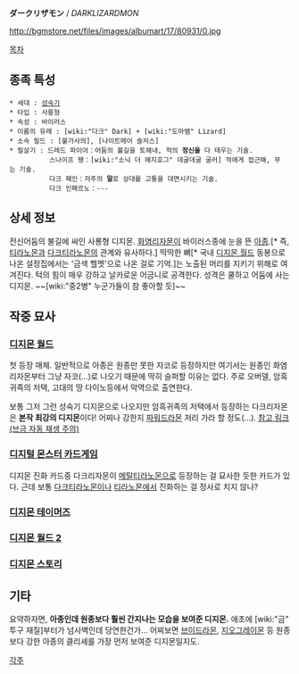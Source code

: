 '''ダークリザモン''' / ''DARKLIZARDMON''

http://bgmstore.net/files/images/albumart/17/80931/0.jpg 

[[목차]]

== 종족 특성 ==
 * 세대 : [[성숙기]]
 * 타입 : 사룡형
 * 속성 : 바이러스
 * 이름의 유래 : [wiki:"다크" Dark] + [wiki:"도마뱀" Lizard]
 * 소속 필드 : [불가사의], [나이트메어 솔저스]
 * 필살기 : 드레드 파이어：어둠의 불길을 토해내, 적의 '''정신을''' 다 태우는 기술.
           스나이프 팽：[wiki:"소닉 더 헤지호그" 데굴데굴 굴러] 적에게 접근해, 무는 기술.
           다크 페인：저주의 '''말'''로 상대를 고통을 대면시키는 기술.
           다크 인페르노：---

 
== 상세 정보 ==
전신어둠의 불길에 싸인 사룡형 디지몬. [[화염리자몬]]이 바이러스종에 눈을 뜬 [[아종]].[* 즉, [[티라노몬]]과 [[다크티라노몬]]의 관계와 유사하다.] 딱딱한 뼈[* 국내 [[디지몬 월드]] 동봉으로 나온 설정집에서는 '금색 헬멧'으로 나온 걸로 기억.]는 노출된 머리를 지키기 위해로 여겨진다. 턱의 힘이 매우 강하고 날카로운 어금니로 공격한다. 성격은 쿨하고 어둠에 사는 디지몬. ~~[wiki:"중2병" 누군가들이 참 좋아할 듯]~~ 

== 작중 묘사 ==
=== [[디지몬 월드]] ===
첫 등장 매체. 일반적으로 아종은 원종만 못한 자코로 등장하지만 여기서는 원종인 화염리자몬부터 그냥 자코(...)로 나오기 때문에 딱히 슬퍼할 이유는 없다. 주로 오버델, 암흑귀족의 저택, 고대의 땅 다이노등에서 악역으로 출연한다.

보통 그저 그런 성숙기 디지몬으로 나오지만 암흑귀족의 저택에서 등장하는 다크리자몬은 '''본작 최강의 디지몬'''이다! 어찌나 강한지 [[파워드라몬]] 저리 가라 할 정도(...). [http://bgmstore.net/view/6nc61 참고 링크(브금 자동 재생 주의)]

=== [[디지털 몬스터 카드게임]] ===
디지몬 진화 카드중 다크리자몬이 [[메탈티라노몬]]으로 등장하는 걸 묘사한 듯한 카드가 있다. 근데 보통 [[다크티라노몬]]이나 [[티라노몬]]에서 진화하는 걸 정사로 치지 않나?

=== [[디지몬 테이머즈]] ===

=== [[디지몬 월드 2]] ===

=== [[디지몬 스토리]] ===

== 기타 ==
요약하자면, '''아종인데 원종보다 훨씬 간지나는 모습을 보여준 디지몬.''' 애초에 [wiki:"금" 투구 재질]부터가 넘사벽인데 당연한건가... 어찌보면 [[브이드라몬]], [[지오그레이몬]] 등 원종보다 강한 아종의 클리셰를 가장 먼저 보여준 디지몬일지도.

[[각주]]
